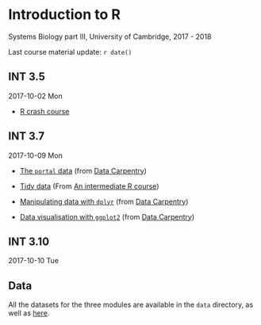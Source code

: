 
# Introduction to R

Systems Biology part III, University of Cambridge, 2017 - 2018

Last course material update: `r date()`

## INT 3.5

2017-10-02 Mon

- [R crash course](https://rawgit.com/bioinformatics-core-shared-training/r-crash-course/master/crash-course.html)

## INT 3.7

2017-10-09 Mon

- [The `portal` data](https://rawgit.com/lgatto/R-intro-CSBC-partIII/master/02-starting-with-data.html) (from
  [Data Carpentry](http://www.datacarpentry.org/R-ecology-lesson/))

- [Tidy data](https://rawgit.com/lgatto/R-intro-CSBC-partIII/master/03-tidy-data.html) (From
  [An intermediate R course](https://bioinformatics-core-shared-training.github.io/r-intermediate/))

- [Manipulating data with `dplyr`](https://rawgit.com/lgatto/R-intro-CSBC-partIII/master/04-dplyr.html) (from
  [Data Carpentry](http://www.datacarpentry.org/R-ecology-lesson/))

- [Data visualisation with `ggplot2`](https://rawgit.com/lgatto/R-intro-CSBC-partIII/master/05-visualization-ggplot2.html) (from
  [Data Carpentry](http://www.datacarpentry.org/R-ecology-lesson/))

## INT 3.10

2017-10-10 Tue

## Data

All the datasets for the three modules are available in the `data`
directory, as well as [here](./data/zip).